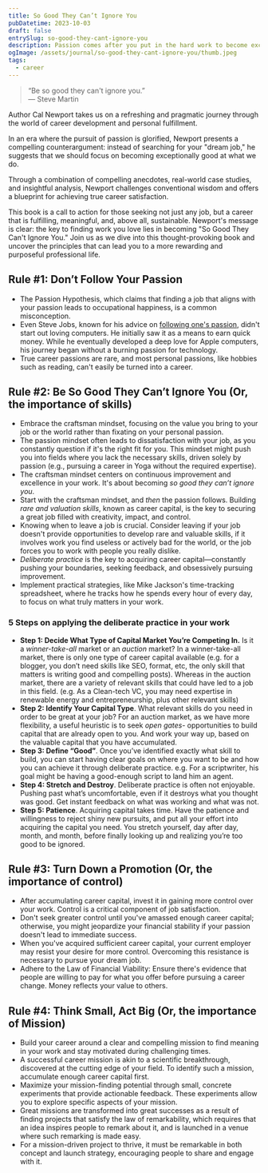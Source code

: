 ```yaml
---
title: So Good They Can’t Ignore You
pubDatetime: 2023-10-03
draft: false
entrySlug: so-good-they-cant-ignore-you
description: Passion comes after you put in the hard work to become excellent at something valuable, not before. In other words, what you do for a living is much less important than how you do it.
ogImage: /assets/journal/so-good-they-cant-ignore-you/thumb.jpeg
tags:
  - career
---
```



> <span class="text-xl text-accent">“Be so good they can't ignore you.”</span>
> <br />— Steve Martin

Author Cal Newport takes us on a refreshing and pragmatic journey through the world of career development and personal fulfillment.

In an era where the pursuit of passion is glorified, Newport presents a compelling counterargument: instead of searching for your "dream job," he suggests that we should focus on becoming exceptionally good at what we do.

Through a combination of compelling anecdotes, real-world case studies, and insightful analysis, Newport challenges conventional wisdom and offers a blueprint for achieving true career satisfaction.

This book is a call to action for those seeking not just any job, but a career that is fulfilling, meaningful, and, above all, sustainable. Newport's message is clear: the key to finding work you love lies in becoming "So Good They Can't Ignore You." Join us as we dive into this thought-provoking book and uncover the principles that can lead you to a more rewarding and purposeful professional life.

<Book
  url="https://www.amazon.com.au/gp/product/B01KFR64LQ/ref=dbs_a_def_rwt_hsch_vapi_tkin_p1_i1"
  title="So Good They Can't Ignore You"
  author="Cal Newport"
  cover="/assets/journal/so-good-they-cant-ignore-you/book.jpg"
  domain="amazon.com"
/>

## Rule #1: Don’t Follow Your Passion

- The Passion Hypothesis, which claims that finding a job that aligns with your passion leads to occupational happiness, is a common misconception.
- Even Steve Jobs, known for his advice on [following one's passion](https://www.youtube.com/watch?v=UF8uR6Z6KLc&t=64s), didn't start out loving computers. He initially saw it as a means to earn quick money. While he eventually developed a deep love for Apple computers, his journey began without a burning passion for technology.
- True career passions are rare, and most personal passions, like hobbies such as reading, can't easily be turned into a career.

## Rule #2: Be So Good They Can’t Ignore You (Or, the importance of skills)

- Embrace the craftsman mindset, focusing on the value you bring to your job or the world rather than fixating on your personal passion.
- The passion mindset often leads to dissatisfaction with your job, as you constantly question if it's the right fit for you. This mindset might push you into fields where you lack the necessary skills, driven solely by passion (e.g., pursuing a career in Yoga without the required expertise).
- The craftsman mindset centers on continuous improvement and excellence in your work. It's about becoming _so good they can’t ignore you_.
- Start with the craftsman mindset, and *then* the passion follows. Building _rare and valuation skills_, known as career capital, is the key to securing a great job filled with creativity, impact, and control.
- Knowing when to leave a job is crucial. Consider leaving if your job doesn't provide opportunities to develop rare and valuable skills, if it involves work you find useless or actively bad for the world, or the job forces you to work with people you really dislike.
- *Deliberate practice* is the key to acquiring career capital—constantly pushing your boundaries, seeking feedback, and obsessively pursuing improvement.
- Implement practical strategies, like Mike Jackson's time-tracking spreadsheet, where he tracks how he spends every hour of every day, to focus on what truly matters in your work.

### 5 Steps on applying the deliberate practice in your work

- **Step 1: Decide What Type of Capital Market You’re Competing In.** Is it a *winner-take-all* market or an *auction* market? In a winner-take-all market, there is only one type of career capital available (e.g. for a blogger, you don’t need skills like SEO, format, etc, the only skill that matters is writing good and compelling posts). Whereas in the auction market, there are a variety of relevant skills that could have led to a job in this field. (e.g. As a Clean-tech VC, you may need expertise in renewable energy and entrepreneurship, plus other relevant skills)
- **Step 2: Identify Your Capital Type**. What relevant skills do you need in order to be great at your job? For an auction market, as we have more flexibility, a useful heuristic is to seek *open gates*- opportunities to build capital that are already open to you. And work your way up, based on the valuable capital that you have accumulated.
- **Step 3: Define “Good”**. Once you’ve identified exactly what skill to build, you can start having clear goals on where you want to be and how you can achieve it through deliberate practice. e.g. For a scriptwriter, his goal might be having a good-enough script to land him an agent.
- **Step 4: Stretch and Destroy**. Deliberate practice is often not enjoyable. Pushing past what’s uncomfortable, even if it destroys what you thought was good. Get instant feedback on what was working and what was not.
- **Step 5: Patience**. Acquiring capital takes time. Have the patience and willingness to reject shiny new pursuits, and put all your effort into acquiring the capital you need. You stretch yourself, day after day, month, and month, before finally looking up and realizing you’re too good to be ignored.

## Rule #3: Turn Down a Promotion (Or, the importance of control)

- After accumulating career capital, invest it in gaining more control over your work. Control is a critical component of job satisfaction.
- Don't seek greater control until you've amassed enough career capital; otherwise, you might jeopardize your financial stability if your passion doesn't lead to immediate success.
- When you've acquired sufficient career capital, your current employer may resist your desire for more control. Overcoming this resistance is necessary to pursue your dream job.
- Adhere to the Law of Financial Viability: Ensure there's evidence that people are willing to pay for what you offer before pursuing a career change. Money reflects your value to others.

## Rule #4: Think Small, Act Big (Or, the importance of Mission)

- Build your career around a clear and compelling mission to find meaning in your work and stay motivated during challenging times.
- A successful career mission is akin to a scientific breakthrough, discovered at the cutting edge of your field. To identify such a mission, accumulate enough career capital first.
- Maximize your mission-finding potential through small, concrete experiments that provide actionable feedback. These experiments allow you to explore specific aspects of your mission.
- Great missions are transformed into great successes as a result of finding projects that satisfy the law of remarkability, which requires that an idea inspires people to remark about it, and is launched in a venue where such remarking is made easy.
- For a mission-driven project to thrive, it must be remarkable in both concept and launch strategy, encouraging people to share and engage with it.

